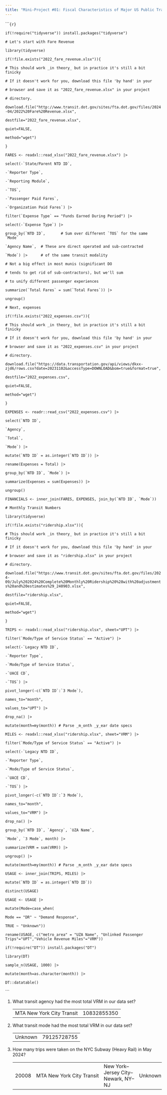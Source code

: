 ```yaml
---
title: "Mini-Project #01: Fiscal Characteristics of Major US Public Transit Systems"
---
```


\`\`\``{r}`

`if(!require("tidyverse")) install.packages("tidyverse")`

`# Let's start with Fare Revenue`

`library(tidyverse)`

`if(!file.exists("2022_fare_revenue.xlsx")){`

`# This should work _in theory_ but in practice it's still a bit finicky`

`# If it doesn't work for you, download this file 'by hand' in your`

`# browser and save it as "2022_fare_revenue.xlsx" in your project`

`# directory.`

`download.file("http://www.transit.dot.gov/sites/fta.dot.gov/files/2024-04/2022%20Fare%20Revenue.xlsx",`

`destfile="2022_fare_revenue.xlsx",`

`quiet=FALSE,`

`method="wget")`

`}`

`FARES <- readxl::read_xlsx("2022_fare_revenue.xlsx") |>`

`` select(-`State/Parent NTD ID`, ``

`` -`Reporter Type`, ``

`` -`Reporting Module`, ``

`` -`TOS`, ``

`` -`Passenger Paid Fares`, ``

`` -`Organization Paid Fares`) |> ``

`` filter(`Expense Type` == "Funds Earned During Period") |> ``

`` select(-`Expense Type`) |> ``

`` group_by(`NTD ID`,       # Sum over different `TOS` for the same `Mode` ``

`` `Agency Name`,  # These are direct operated and sub-contracted ``

`` `Mode`) |>      # of the same transit modality ``

`# Not a big effect in most munis (significant DO`

`# tends to get rid of sub-contractors), but we'll sum`

`# to unify different passenger experiences`

`` summarize(`Total Fares` = sum(`Total Fares`)) |> ``

`ungroup()`

`# Next, expenses`

`if(!file.exists("2022_expenses.csv")){`

`# This should work _in theory_ but in practice it's still a bit finicky`

`# If it doesn't work for you, download this file 'by hand' in your`

`# browser and save it as "2022_expenses.csv" in your project`

`# directory.`

`download.file("https://data.transportation.gov/api/views/dkxx-zjd6/rows.csv?date=20231102&accessType=DOWNLOAD&bom=true&format=true",`

`destfile="2022_expenses.csv",`

`quiet=FALSE,`

`method="wget")`

`}`

`EXPENSES <- readr::read_csv("2022_expenses.csv") |>`

`` select(`NTD ID`, ``

`` `Agency`, ``

`` `Total`, ``

`` `Mode`) |> ``

`` mutate(`NTD ID` = as.integer(`NTD ID`)) |> ``

`rename(Expenses = Total) |>`

`` group_by(`NTD ID`, `Mode`) |> ``

`summarize(Expenses = sum(Expenses)) |>`

`ungroup()`

`` FINANCIALS <- inner_join(FARES, EXPENSES, join_by(`NTD ID`, `Mode`)) ``

`# Monthly Transit Numbers`

`library(tidyverse)`

`if(!file.exists("ridership.xlsx")){`

`# This should work _in theory_ but in practice it's still a bit finicky`

`# If it doesn't work for you, download this file 'by hand' in your`

`# browser and save it as "ridership.xlsx" in your project`

`# directory.`

`download.file("https://www.transit.dot.gov/sites/fta.dot.gov/files/2024-09/July%202024%20Complete%20Monthly%20Ridership%20%28with%20adjustments%20and%20estimates%29_240903.xlsx",`

`destfile="ridership.xlsx",`

`quiet=FALSE,`

`method="wget")`

`}`

`TRIPS <- readxl::read_xlsx("ridership.xlsx", sheet="UPT") |>`

`` filter(`Mode/Type of Service Status` == "Active") |> ``

`` select(-`Legacy NTD ID`, ``

`` -`Reporter Type`, ``

`` -`Mode/Type of Service Status`, ``

`` -`UACE CD`, ``

`` -`TOS`) |> ``

`` pivot_longer(-c(`NTD ID`:`3 Mode`), ``

`names_to="month",`

`values_to="UPT") |>`

`drop_na() |>`

`mutate(month=my(month)) # Parse _m_onth _y_ear date specs`

`MILES <- readxl::read_xlsx("ridership.xlsx", sheet="VRM") |>`

`` filter(`Mode/Type of Service Status` == "Active") |> ``

`` select(-`Legacy NTD ID`, ``

`` -`Reporter Type`, ``

`` -`Mode/Type of Service Status`, ``

`` -`UACE CD`, ``

`` -`TOS`) |> ``

`` pivot_longer(-c(`NTD ID`:`3 Mode`), ``

`names_to="month",`

`values_to="VRM") |>`

`drop_na() |>`

`` group_by(`NTD ID`, `Agency`, `UZA Name`, ``

`` `Mode`, `3 Mode`, month) |> ``

`summarize(VRM = sum(VRM)) |>`

`ungroup() |>`

`mutate(month=my(month)) # Parse _m_onth _y_ear date specs`

`USAGE <- inner_join(TRIPS, MILES) |>`

`` mutate(`NTD ID` = as.integer(`NTD ID`)) ``

`distinct(USAGE)`

`USAGE <- USAGE |>`

`mutate(Mode=case_when(`

`Mode == "DR" ~ "Demand Response",`

`TRUE ~ "Unknown"))`

`rename(USAGE, c("metro_area" = "UZA Name", "Unlinked Passenger Trips"="UPT","Vehicle Revenue Miles"="VRM"))`

`if(!require("DT")) install.packages("DT")`

`library(DT)`

`sample_n(USAGE, 1000) |>`

`mutate(month=as.character(month)) |>`

`DT::datatable()`

\`\`\`

1.  What transit agency had the most total VRM in our data set?

    |                           |             |
    |---------------------------|-------------|
    | MTA New York City Transit | 10832855350 |

2.  What transit mode had the most total VRM in our data set?

    |         |             |
    |---------|-------------|
    | Unknown | 79125728755 |

3.  How many trips were taken on the NYC Subway (Heavy Rail) in May 2024?

    |       |                           |                                       |         |      |            |           |          |        |
    |-------|---------------------------|---------------------------------------|---------|------|------------|-----------|----------|--------|
    | 20008 | MTA New York City Transit | New York--Jersey City--Newark, NY--NJ | Unknown | Rail | 2024-05-01 | 180458819 | 30042876 | 3 Mode |
